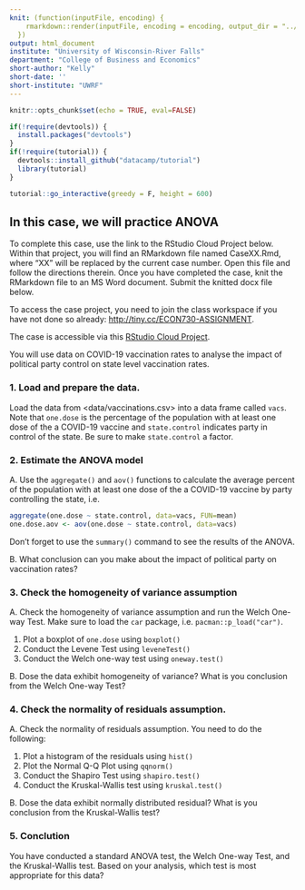 ```yaml
---
knit: (function(inputFile, encoding) {
    rmarkdown::render(inputFile, encoding = encoding, output_dir = "../docs/")
  })
output: html_document
institute: "University of Wisconsin-River Falls"
department: "College of Business and Economics"
short-author: "Kelly"
short-date: ''
short-institute: "UWRF"
---
```


```r
knitr::opts_chunk$set(echo = TRUE, eval=FALSE)

if(!require(devtools)) {
  install.packages("devtools")
}
if(!require(tutorial)) {
  devtools::install_github("datacamp/tutorial")
  library(tutorial)
}

tutorial::go_interactive(greedy = F, height = 600)
```


## In this case, we will practice ANOVA

To complete this case, use the link to the RStudio Cloud Project below. Within that project, you will find an RMarkdown file named CaseXX.Rmd, where "XX" will be replaced by the current case number. Open this file and follow the directions therein. Once you have completed the case, knit the RMarkdown file to an MS Word document. Submit the knitted docx file below. 

To access the case project, you need to join the class workspace if you have not done so already: [http://tiny.cc/ECON730-ASSIGNMENT](http://tiny.cc/ECON730-ASSIGNMENT){target=_blank}.

The case is accessible via this [RStudio Cloud Project](https://posit.cloud/spaces/404391/content/6370459){target=_blank}.

You will use data on COVID-19 vaccination rates to analyse the impact of political party control on state level vaccination rates.

### 1. Load and prepare the data.

Load the data from <data/vaccinations.csv> into a data frame called `vacs`. Note that `one.dose` is the percentage of the population with at least one dose of the a COVID-19 vaccine and `state.control` indicates party in control of the state. Be sure to make `state.control` a factor.

### 2. Estimate the ANOVA model

A. Use the `aggregate()` and `aov()` functions to calculate the average percent of the population with at least one dose of the a COVID-19 vaccine by party controlling the state, i.e. 

```r
aggregate(one.dose ~ state.control, data=vacs, FUN=mean)
one.dose.aov <- aov(one.dose ~ state.control, data=vacs)
```

Don't forget to use the `summary()` command to see the results of the ANOVA.

B. What conclusion can you make about the impact of political party on vaccination rates?

### 3. Check the homogeneity of variance assumption

A. Check the homogeneity of variance assumption and run the Welch One-way Test. Make sure to load the `car` package, i.e. `pacman::p_load("car")`. 

1. Plot a boxplot of `one.dose` using `boxplot()`
2. Conduct the Levene Test using `leveneTest()`
3. Conduct the Welch one-way test using `oneway.test()`

B. Dose the data exhibit homogeneity of variance? What is you conclusion from the Welch One-way Test?


### 4. Check the normality of residuals assumption.

A. Check the normality of residuals assumption. You need to do the following: 

1. Plot a histogram of the residuals using `hist()`
2. Plot the Normal Q-Q Plot using `qqnorm()`
3. Conduct the Shapiro Test using `shapiro.test()`
4. Conduct the Kruskal-Wallis test using `kruskal.test()`

B. Dose the data exhibit normally distributed residual? What is you conclusion from the Kruskal-Wallis test?

### 5. Conclution

You have conducted a standard ANOVA test, the Welch One-way Test, and the Kruskal-Wallis test. Based on your analysis, which test is most appropriate for this data?
